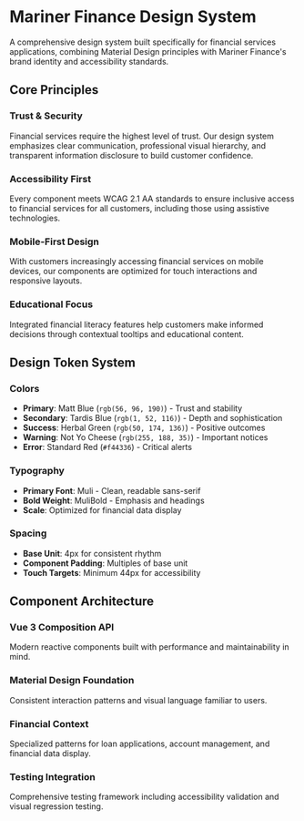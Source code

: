 
<Meta title="Mariner Finance Design System/Overview" />

# Mariner Finance Design System

A comprehensive design system built specifically for financial services applications, combining Material Design principles with Mariner Finance's brand identity and accessibility standards.

## Core Principles

### Trust & Security
Financial services require the highest level of trust. Our design system emphasizes clear communication, professional visual hierarchy, and transparent information disclosure to build customer confidence.

### Accessibility First
Every component meets WCAG 2.1 AA standards to ensure inclusive access to financial services for all customers, including those using assistive technologies.

### Mobile-First Design
With customers increasingly accessing financial services on mobile devices, our components are optimized for touch interactions and responsive layouts.

### Educational Focus
Integrated financial literacy features help customers make informed decisions through contextual tooltips and educational content.

## Design Token System

### Colors
- **Primary**: Matt Blue (`rgb(56, 96, 190)`) - Trust and stability
- **Secondary**: Tardis Blue (`rgb(1, 52, 116)`) - Depth and sophistication
- **Success**: Herbal Green (`rgb(50, 174, 136)`) - Positive outcomes
- **Warning**: Not Yo Cheese (`rgb(255, 188, 35)`) - Important notices
- **Error**: Standard Red (`#f44336`) - Critical alerts

### Typography
- **Primary Font**: Muli - Clean, readable sans-serif
- **Bold Weight**: MuliBold - Emphasis and headings
- **Scale**: Optimized for financial data display

### Spacing
- **Base Unit**: 4px for consistent rhythm
- **Component Padding**: Multiples of base unit
- **Touch Targets**: Minimum 44px for accessibility

## Component Architecture

### Vue 3 Composition API
Modern reactive components built with performance and maintainability in mind.

### Material Design Foundation
Consistent interaction patterns and visual language familiar to users.

### Financial Context
Specialized patterns for loan applications, account management, and financial data display.

### Testing Integration
Comprehensive testing framework including accessibility validation and visual regression testing.